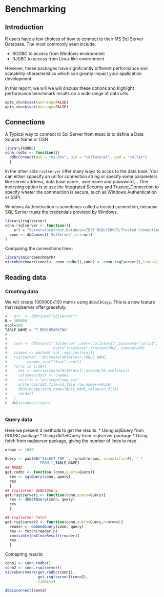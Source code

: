 Benchmarking
========================================================

## Introduction

R users have a few choices of how to connect to their MS Sql Server Database. The most commonly seen include:

* RODBC to access from Windows environment 
* RJDBC to access from Linux like environment

However, these packages have significantly different performance and scalability characteristics which can greatly impact your application development. 

In this report, we will we will discuss these options and highlight performance benchmark results on a wide range of data sets.



```r
opts_chunk$set(warning=FALSE)
opts_chunk$set(message=FALSE)

```

## Connections 

A Typical way to connect to Sql Server from `RODBC` is to define a Data Source Name or DSN 

```r
library(RODBC)
conn.rodbc <- function(){
  odbcConnect(dsn = "my-dns", uid = "collateral", pwd = "collat")
  }
````
In the other side `rsqlserver` offer many ways to acces to the data base. You can either sppecify an url for connection string or specify some parameters like server address, data base name , user name and paswword,...
One inetrsting option is to use the Integrated Security and Trusted_Connection to specify wheter the connnection is secure, such as Windows Authentication or SSPI.

Windows Authentication is sometimes called a trusted connection, because SQL Server trusts the credentials provided by Windows.

```r
library(rsqlserver)
conn.rsqlserver <- function(){
    url = "Server=localhost;Database=TEST_RSQLSERVER;Trusted_Connection=True;"
  conn <- dbConnect('SqlServer',url=url)
}

```

Comparing the connections time :
```r

library(microbenchmark)
microbenchmark(conn1<- conn.rodbc(),conn2 <- conn.rsqlserver(),times=1)
````

## Reading data 

### Creating data

We will create 1000000x100 matrix using `dbBulkCopy`. This is a new feature that rsqlserver offer gracefuly.

```r
#   drv  <- dbDriver("SqlServer")
N = 100000 
ncol=100
TABLE_NAME = "T_BENCHMARKING"
#   
#   
#   conn <- dbConnect('SqlServer',user="collateral",password="collat",
#                     host="localhost",trusted=TRUE, timeout=30)
#   cnames <- paste0('col',seq_len(ncol))
#   rsqlserver:::dbCreateTable(conn,TABLE_NAME, 
#         cnames,rep("float",ncol))
#   for(i in 1:10){
#     dat <- matrix(rnorm(N/10*ncol),nrow=N/10,ncol=ncol)
#     colnames(dat) <- cnames 
#     id.file = "d:/temp/temp.csv"                      
#     write.csv(dat,file=id.file,row.names=FALSE)
#     dbBulkCopy(conn,name=TABLE_NAME,value=id.file)
#     rm(dat)
#   }
#  dbDisconnect(conn)



```


### Query data
Here we present 3  methods to get the results:
* Using sqlQuery from RODBC package 
* Using dbGetQuery from rsqlserver package
* Using fetch from rsqlserver package, giving the number of lines to read.

```r

nrows <- 1000

Query <- paste0("SELECT TOP ", format(nrows, scientific=F), " * 
                FROM ",TABLE_NAME)
## RODBC
get.rodbc <- function (conn,query=Query){
  res <- sqlQuery(conn, query)
  res
  }
## rsqlserver dbGetQuery
get.rsqlserver1 <- function(conn,query=Query){
  res <- dbGetQuery(conn, query)
  res
  }

## rsqlserver fetch 
get.rsqlserver2 <- function(conn,query=Query,n=nrows){
  reader <- dbSendQuery(conn, query)
  res <- fetch(reader,n)
  invisible(dbClearResult(reader))
  res
  }
```

Comapring results:

```r
conn1 <- conn.rodbc()
conn2 <- conn.rsqlserver()
microbenchmark(get.rodbc(conn1),
               get.rsqlserver1(conn2),
               times=1)

dbDisconnect(conn2)

```
